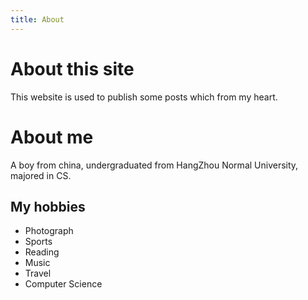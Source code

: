 ```yaml
---
title: About
---
```


# About this site

This website is used to publish some posts which from my heart.

# About me

A boy from china, undergraduated from HangZhou Normal University, majored in CS.

## My hobbies

- Photograph
- Sports
- Reading
- Music
- Travel
- Computer Science